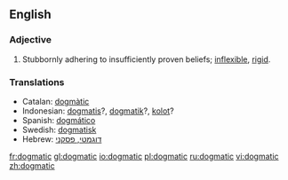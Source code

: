 ==English==
===Adjective===
#Stubbornly adhering to insufficiently proven beliefs; [[inflexible]], [[rigid]].

=== Translations ===
*Catalan: [[dogmàtic]]
*Indonesian: [[dogmatis]]?, [[dogmatik]]?, [[kolot]]?
*Spanish: [[dogmático]]
*Swedish: [[dogmatisk]]
*Hebrew: [[דוגמטי, פסקני]]

[[fr:dogmatic]]
[[gl:dogmatic]]
[[io:dogmatic]]
[[pl:dogmatic]]
[[ru:dogmatic]]
[[vi:dogmatic]]
[[zh:dogmatic]]